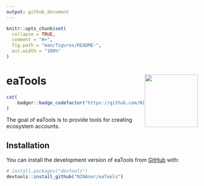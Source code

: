 ```yaml
---
output: github_document
---
```


<!-- README.md is generated from README.Rmd. Please edit that file -->

```r
knitr::opts_chunk$set(
  collapse = TRUE,
  comment = "#>",
  fig.path = "man/figures/README-",
  out.width = "100%"
)
```

# eaTools <img src='man/figures/myHexSticker.png' align="right" height="139" />

<!-- badges: start -->
```r
cat(
	badger::badge_codefactor("https://github.com/NINAnor/eaTools")
)
```
<!-- badges: end -->

The goal of eaTools is to provide tools for creating ecosystem accounts.


## Installation

You can install the development version of eaTools from [GitHub](https://github.com/) with:

``` r
# install.packages("devtools")
devtools::install_github("NINAnor/eaTools")
```


